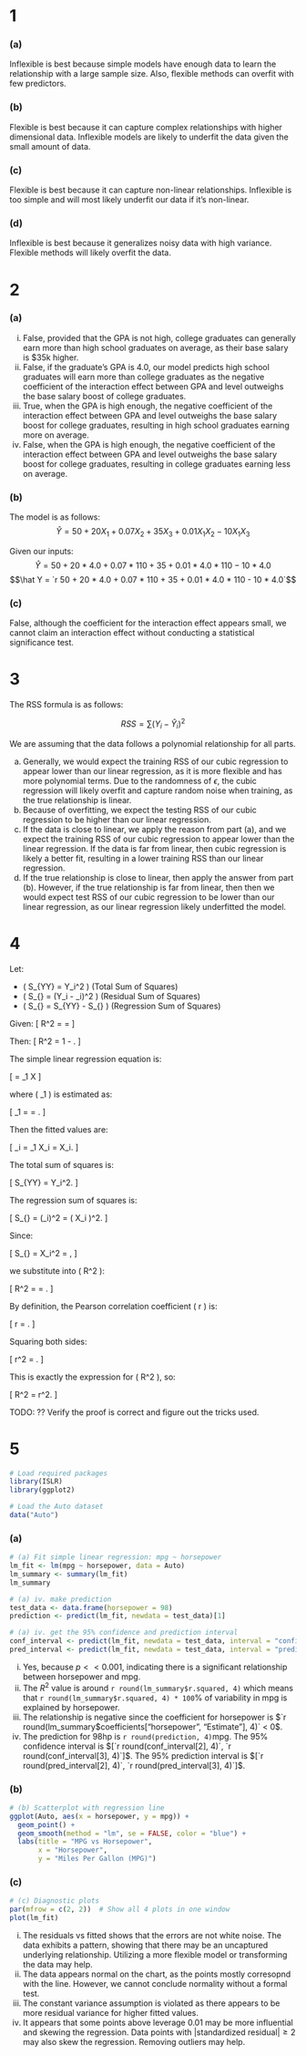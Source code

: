 # 1
### (a)
Inflexible is best because simple models have enough data to learn the relationship with a large sample size. Also, flexible methods can overfit with few predictors.

### (b)
Flexible is best because it can capture complex relationships with higher dimensional data. Inflexible models are likely to underfit the data given the small amount of data.

### (c)
Flexible is best because it can capture non-linear relationships. Inflexible is too simple and will most likely underfit our data if it's non-linear.

### (d)
Inflexible is best because it generalizes noisy data with high variance. Flexible methods will likely overfit the data.

# 2
### (a)
i. False, provided that the GPA is not high, college graduates can generally earn more than high school graduates on average, as their base salary is \$35k higher.
ii. False, if the graduate's GPA is 4.0, our model predicts high school graduates will earn more than college graduates as the negative coefficient of the interaction effect between GPA and level outweighs the base salary boost of college graduates.
iii. True, when the GPA is high enough, the negative coefficient of the interaction effect between GPA and level outweighs the base salary boost for college graduates, resulting in high school graduates earning more on average.
iv. False, when the GPA is high enough, the negative coefficient of the interaction effect between GPA and level outweighs the base salary boost for college graduates, resulting in college graduates earning less on average.

### (b)
The model is as follows:
$$\hat Y = 50 + 20X_1 + 0.07X_2 + 35X_3 + 0.01X_1X_2 - 10X_1X_3$$

Given our inputs:
$$\hat Y = 50 + 20 * 4.0 + 0.07 * 110 + 35 + 0.01 * 4.0 * 110 - 10 * 4.0$$
$$\hat Y = `r 50 + 20 * 4.0 + 0.07 * 110 + 35 + 0.01 * 4.0 * 110 - 10 * 4.0`$$

### (c)
False, although the coefficient for the interaction effect appears small, we cannot claim an interaction effect without conducting a statistical significance test.

# 3
The RSS formula is as follows:

$$RSS = \sum (Y_i - \hat Y_i)^2$$

We are assuming that the data follows a polynomial relationship for all parts.

a. Generally, we would expect the training RSS of our cubic regression to appear lower than our linear regression, as it is more flexible and has more polynomial terms. Due to the randomness of $\epsilon$, the cubic regression will likely overfit and capture random noise when training, as the true relationship is linear.
b. Because of overfitting, we expect the testing RSS of our cubic regression to be higher than our linear regression.
c. If the data is close to linear, we apply the reason from part (a), and we expect the training RSS of our cubic regression to appear lower than the linear regression. If the data is far from linear, then cubic regression is likely a better fit, resulting in a lower training RSS than our linear regression.
d. If the true relationship is close to linear, then apply the answer from part (b). However, if the true relationship is far from linear, then then we would expect test RSS of our cubic regression to be lower than our linear regression, as our linear regression likely underfitted the model.

# 4
Let:

* \( S_{YY} = \sum Y_i^2 \) (Total Sum of Squares)
* \( S_{\text{res}} = \sum (Y_i - \hat{Y}_i)^2 \) (Residual Sum of Squares)
* \( S_{\text{reg}} = S_{YY} - S_{\text{res}} \) (Regression Sum of Squares)

Given:
\[
R^2 = \frac{\text{Explained Variance}}{\text{Total Variance}} = \frac{S_{YY} - S_{\text{res}}}{S_{YY}}
\]

Then:
\[
R^2 = 1 - \frac{S_{\text{res}}}{S_{YY}}.
\]

The simple linear regression equation is:

\[
\hat{Y} = \beta_1 X
\]

where \( \beta_1 \) is estimated as:

\[
\hat{\beta}_1 = \frac{\sum X_i Y_i}{\sum X_i^2} = \frac{S_{XY}}{S_{XX}}.
\]

Then the fitted values are:

\[
\hat{Y}_i = \hat{\beta}_1 X_i = \frac{S_{XY}}{S_{XX}} X_i.
\]

The total sum of squares is:

\[
S_{YY} = \sum Y_i^2.
\]

The regression sum of squares is:

\[
S_{\text{reg}} = \sum (\hat{Y}_i)^2 = \sum \left( \frac{S_{XY}}{S_{XX}} X_i \right)^2.
\]

Since:

\[
S_{\text{reg}} = \frac{S_{XY}^2}{S_{XX}^2} \sum X_i^2 = \frac{S_{XY}^2}{S_{XX}},
\]

we substitute into \( R^2 \):

\[
R^2 = \frac{S_{\text{reg}}}{S_{YY}} = \frac{S_{XY}^2}{S_{XX} S_{YY}}.
\]

By definition, the Pearson correlation coefficient \( r \) is:

\[
r = \frac{S_{XY}}{\sqrt{S_{XX} S_{YY}}}.
\]

Squaring both sides:

\[
r^2 = \frac{S_{XY}^2}{S_{XX} S_{YY}}.
\]

This is exactly the expression for \( R^2 \), so:

\[
R^2 = r^2.
\]

TODO: ?? Verify the proof is correct and figure out the tricks used.

# 5
```r
# Load required packages
library(ISLR)
library(ggplot2)

# Load the Auto dataset
data("Auto")
```

### (a)
```r
# (a) Fit simple linear regression: mpg ~ horsepower
lm_fit <- lm(mpg ~ horsepower, data = Auto)
lm_summary <- summary(lm_fit)
lm_summary

# (a) iv. make prediction
test_data <- data.frame(horsepower = 98)
prediction <- predict(lm_fit, newdata = test_data)[1]

# (a) iv. get the 95% confidence and prediction interval
conf_interval <- predict(lm_fit, newdata = test_data, interval = "confidence")
pred_interval <- predict(lm_fit, newdata = test_data, interval = "prediction")
```

i. Yes, because $p << 0.001$, indicating there is a significant relationship between horsepower and mpg.
ii. The $R^2$ value is around `r round(lm_summary$r.squared, 4)` which means that `r round(lm_summary$r.squared, 4) * 100`\% of variability in mpg is explained by horsepower.
iii. The relationship is negative since the coefficient for horsepower is $`r round(lm_summary$coefficients["horsepower", "Estimate"], 4)` < 0$.
iv. The prediction for 98hp is `r round(prediction, 4)`mpg. The 95\% confidence interval is $[`r round(conf_interval[2], 4)`, `r round(conf_interval[3], 4)`]$. The 95\% prediction interval is $[`r round(pred_interval[2], 4)`, `r round(pred_interval[3], 4)`]$.

### (b)
```r
# (b) Scatterplot with regression line
ggplot(Auto, aes(x = horsepower, y = mpg)) +
  geom_point() +
  geom_smooth(method = "lm", se = FALSE, color = "blue") +
  labs(title = "MPG vs Horsepower",
       x = "Horsepower",
       y = "Miles Per Gallon (MPG)")
```

### (c)
```r
# (c) Diagnostic plots
par(mfrow = c(2, 2))  # Show all 4 plots in one window
plot(lm_fit)
```

i. The residuals vs fitted shows that the errors are not white noise. The data exhibits a pattern, showing that there may be an uncaptured underlying relationship. Utilizing a more flexible model or transforming the data may help.
ii. The data appears normal on the chart, as the points mostly corresopnd with the line. However, we cannot conclude normality without a formal test.
iii. The constant variance assumption is violated as there appears to be more residual variance for higher fitted values.
iv. It appears that some points above leverage $0.01$ may be more influential and skewing the regression. Data points with $|\text{standardized residual}| \geq 2$ may also skew the regression. Removing outliers may help.

